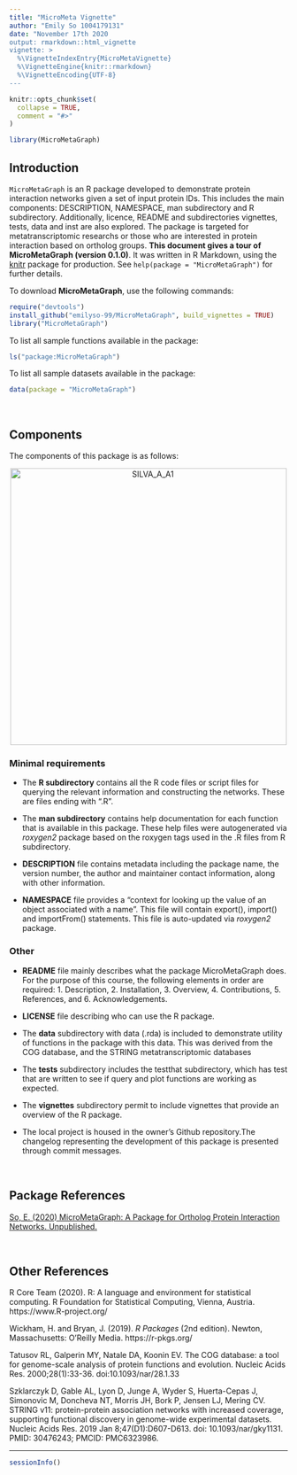 ```yaml
---
title: "MicroMeta Vignette"
author: "Emily So 1004179131"
date: "November 17th 2020
output: rmarkdown::html_vignette
vignette: >
  %\VignetteIndexEntry{MicroMetaVignette}
  %\VignetteEngine{knitr::rmarkdown}
  %\VignetteEncoding{UTF-8}
---
```


```r
knitr::opts_chunk$set(
  collapse = TRUE,
  comment = "#>"
)
```

```r
library(MicroMetaGraph)
```
## Introduction

`MicroMetaGraph` is an R package developed to demonstrate protein interaction networks given a set of input protein IDs. This includes the main components: DESCRIPTION, NAMESPACE, man subdirectory and R subdirectory. Additionally, licence, README and subdirectories vignettes, tests, data and inst are also explored. The package is targeted for metatranscriptomic researchs or those who are interested in protein interaction based on ortholog groups. **This document gives a tour of MicroMetaGraph (version 0.1.0)**. It was written in R Markdown, using the [knitr](https://cran.r-project.org/package=knitr) package for production. See `help(package = "MicroMetaGraph")` for further details. 

To download **MicroMetaGraph**, use the following commands:

``` r
require("devtools")
install_github("emilyso-99/MicroMetaGraph", build_vignettes = TRUE)
library("MicroMetaGraph")
```
To list all sample functions available in the package:
``` r
ls("package:MicroMetaGraph")
```

To list all sample datasets available in the package:
``` r
data(package = "MicroMetaGraph")
```

<br>

## Components

The components of this package is as follows:

<div style="text-align:center"><img src="SILVA_A_A1.png" alt="SILVA_A_A1" width="500"/>

<div style="text-align:left">

### Minimal requirements

* The **R subdirectory** contains all the R code files or script files for querying the relevant information and constructing the networks. These are files ending with ".R". 

* The **man subdirectory** contains help documentation for each function that is available in this package. These help files were autogenerated via *roxygen2* package based on the roxygen tags used in the .R files from R subdirectory.

* **DESCRIPTION** file contains metadata including the package name, the version number, the author and maintainer contact information, along with other information.

* **NAMESPACE** file provides a "context for looking up the value of an object associated with a name". This file will contain export(), import() and importFrom() statements. This file is auto-updated via *roxygen2* package.

### Other

* **README** file mainly describes what the package MicroMetaGraph does. For the purpose of this course, the following elements in order are required: 1. Description, 2. Installation, 3. Overview, 4. Contributions, 5. References, and 6. Acknowledgements.

* **LICENSE** file describing who can use the R package. 

* The **data** subdirectory with data (.rda) is included to demonstrate utility of functions in the package with this data. This was derived from the COG database, and the STRING metatranscriptomic databases

* The **tests** subdirectory includes the testthat subdirectory, which has test that are written to see if query and plot functions are working as expected.

* The **vignettes** subdirectory permit to include vignettes that provide an overview of the R package.

* The local project is housed in the owner's Github repository.The changelog representing the development of this package is presented through commit messages.

<br>

<div style="text-align:left">

## Package References

[So, E. (2020) MicroMetaGraph: A Package for Ortholog Protein Interaction Networks. Unpublished.](https://github.com/emilyso-99/MicroMetaGraph)

<br>

## Other References

R Core Team (2020). R: A language and environment for statistical computing. R Foundation for Statistical Computing, Vienna, Austria. https://www.R-project.org/

Wickham, H. and Bryan, J. (2019). *R Packages* (2nd edition). Newton, Massachusetts: O'Reilly Media. https://r-pkgs.org/

Tatusov RL, Galperin MY, Natale DA, Koonin EV. The COG database: a tool for genome-scale analysis of protein functions and evolution. Nucleic Acids Res. 2000;28(1):33-36. doi:10.1093/nar/28.1.33

Szklarczyk D, Gable AL, Lyon D, Junge A, Wyder S, Huerta-Cepas J, Simonovic M, Doncheva NT, Morris JH, Bork P, Jensen LJ, Mering CV. STRING v11: protein-protein association networks with increased coverage, supporting functional discovery in genome-wide experimental datasets. Nucleic Acids Res. 2019 Jan 8;47(D1):D607-D613. doi: 10.1093/nar/gky1131. PMID: 30476243; PMCID: PMC6323986.

----

```r
sessionInfo()
```